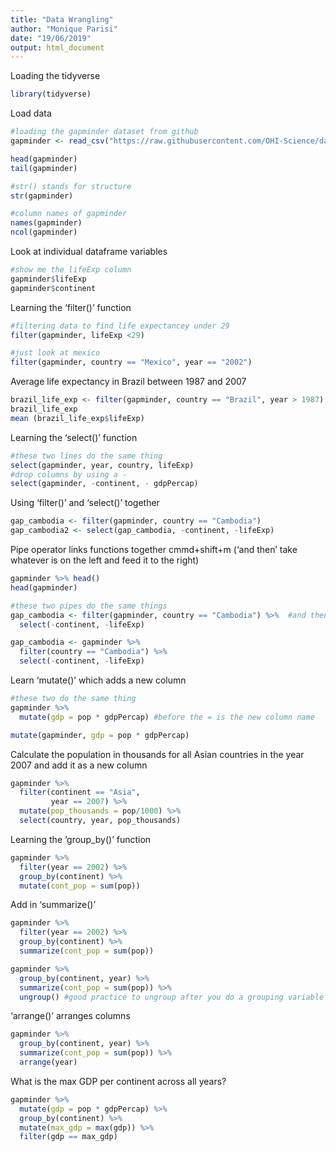 ```yaml
---
title: "Data Wrangling"
author: "Monique Parisi"
date: "19/06/2019"
output: html_document
---
```


Loading the tidyverse
```r
library(tidyverse)
```

Load data 
```r
#loading the gapminder dataset from github
gapminder <- read_csv("https://raw.githubusercontent.com/OHI-Science/data-science-training/master/data/gapminder.csv")
```

```r
head(gapminder)
tail(gapminder)

#str() stands for structure 
str(gapminder)

#column names of gapminder
names(gapminder)
ncol(gapminder)
```

Look at individual dataframe variables 
```r
#show me the lifeExp column
gapminder$lifeExp
gapminder$continent
```

Learning the 'filter()' function
```r
#filtering data to find life expectancey under 29
filter(gapminder, lifeExp <29)

#just look at mexico
filter(gapminder, country == "Mexico", year == "2002")

```

Average life expectancy in Brazil between 1987 and 2007
```r
brazil_life_exp <- filter(gapminder, country == "Brazil", year > 1987)
brazil_life_exp
mean (brazil_life_exp$lifeExp)

```

Learning the 'select()' function
```r
#these two lines do the same thing
select(gapminder, year, country, lifeExp)
#drop columns by using a -
select(gapminder, -continent, - gdpPercap)
```

Using 'filter()' and 'select()' together
```r
gap_cambodia <- filter(gapminder, country == "Cambodia")
gap_cambodia2 <- select(gap_cambodia, -continent, -lifeExp)
```

Pipe operator links functions together 
cmmd+shift+m ('and then' take whatever is on the left and feed it to the right)
```r
gapminder %>% head()
head(gapminder)

#these two pipes do the same things
gap_cambodia <- filter(gapminder, country == "Cambodia") %>%  #and then
  select(-continent, -lifeExp)

gap_cambodia <- gapminder %>% 
  filter(country == "Cambodia") %>% 
  select(-continent, -lifeExp)
```

Learn 'mutate()' which adds a new column 
```r
#these two do the same thing
gapminder %>% 
  mutate(gdp = pop * gdpPercap) #before the = is the new column name

mutate(gapminder, gdp = pop * gdpPercap)

```

Calculate the population in thousands for all Asian countries in the year 2007 and add it as a new column
```r
gapminder %>%
  filter(continent == "Asia",
         year == 2007) %>% 
  mutate(pop_thousands = pop/1000) %>% 
  select(country, year, pop_thousands)
```

Learning the 'group_by()' function
```r
gapminder %>% 
  filter(year == 2002) %>% 
  group_by(continent) %>% 
  mutate(cont_pop = sum(pop))
```

Add in 'summarize()'
```r
gapminder %>% 
  filter(year == 2002) %>% 
  group_by(continent) %>% 
  summarize(cont_pop = sum(pop))
```

```r
gapminder %>% 
  group_by(continent, year) %>% 
  summarize(cont_pop = sum(pop)) %>% 
  ungroup() #good practice to ungroup after you do a grouping variable
```

'arrange()' arranges columns
```r
gapminder %>% 
  group_by(continent, year) %>% 
  summarize(cont_pop = sum(pop)) %>% 
  arrange(year)
```

What is the max GDP per continent across all years?
```r
gapminder %>% 
  mutate(gdp = pop * gdpPercap) %>% 
  group_by(continent) %>% 
  mutate(max_gdp = max(gdp)) %>% 
  filter(gdp == max_gdp)
```

